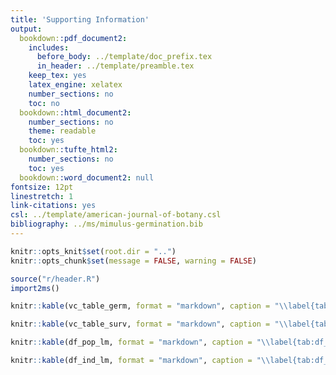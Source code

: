 ```yaml
---
title: 'Supporting Information'
output:
  bookdown::pdf_document2:
    includes:
      before_body: ../template/doc_prefix.tex
      in_header: ../template/preamble.tex
    keep_tex: yes
    latex_engine: xelatex
    number_sections: no
    toc: no
  bookdown::html_document2:
    number_sections: no
    theme: readable
    toc: yes
  bookdown::tufte_html2:
    number_sections: no
    toc: yes
  bookdown::word_document2: null
fontsize: 12pt
linestretch: 1
link-citations: yes
csl: ../template/american-journal-of-botany.csl
bibliography: ../ms/mimulus-germination.bib
---
```


```r

knitr::opts_knit$set(root.dir = "..")
knitr::opts_chunk$set(message = FALSE, warning = FALSE)

```

```r

source("r/header.R")
import2ms()

```

\renewcommand\thefigure{S\arabic{figure}}    
\renewcommand\thetable{S\arabic{table}}    
\setcounter{figure}{0}    
\setcounter{table}{0}    

\begin{figure}[ht]
  \includegraphics{figures/range-map.pdf}
  \caption{Source populations are distributed through the range of \textit{Mimulus cardinalis}. Dark grey points are occurrence records located throughout California and Oregon, USA (Muir and Angert 2017). Source populations for this study are labeled with colored points. Transplant gardens are labeled with bold font in white boxes.}
  \label{fig:range-map}
\end{figure}

\begin{figure}[ht]
  \includegraphics[width=\textwidth]{figures/pp_check_germ.pdf}
  \caption{(Caption next page.)}
  \label{fig:pp_check}
\end{figure}
\addtocounter{figure}{-1}
\begin{figure} [t!]
  \caption{(Previous page.) Posterior predictive check of germination rate from discretized log-normal model for the South cohort (left facets) and North cohort (right facets). Each histogram in gray bars is for one of five \textit{M. cardinalis} populations arranged from northern (top) to southern (bottom). The black points are median values from randomly simulated data sets drawn from each iteration of the posterior distributions. Lines indicate the 95\% confidence interval but are usually too narrow to be seen behind the point estimates. A close match between observations and posterior predictions indicate that the model adequately describes the distribution of the data.}
\end{figure}

\begin{figure}[ht]
  \includegraphics[width=\textwidth]{figures/climate.pdf}
  \caption{The average temperature during the 2015-16 experiment (lines) was warmer than the historical normal from 1961-1990 (points). The $y$-axis is the average temperature for a season in the southern (solid line) and northern (dashed line) garden. Points are the average seasonal temperature for the 1961-1990 normal for each population source location. Population color is arranged from orange to blue by latitude of origin from south to north. Season is along the $x$-axis. Autumn encompasses September-November; winter encompasses December-February; spring encompasses March-May. All down-scaled climate are from ClimateNA (see Materials and Methods).}
  \label{fig:climate}
\end{figure}

\clearpage

```r
knitr::kable(vc_table_germ, format = "markdown", caption = "\\label{tab:vc_table_germ} We decomposed variance in time to germination among populations ($V_\\text{pop}$), additive genetic differences among individuals in the base population ($V_G$), maternal effects ($V_M$) experimental blocks within the greenhouse (Block), and residual environmental variance ($V_E$). The broad-sense heritability $H^2$ is the proportion of variance contributed by $V_G$. Point estimates and 95\\% confidence intervals (CI) are estimated from the median and quantiles of the posterior distribution.", label = NA)
```

\clearpage

\blandscape

```r
knitr::kable(vc_table_surv, format = "markdown", caption = "\\label{tab:vc_table_surv} We decomposed variance in winter survival ($\\text{logit}(p_\\text{surv})$) among populations ($V_\\text{pop}$), additive genetic differences among individuals in the base population ($V_\\text{G}$), experimental blocks in the field (Block), and residual environmental variance ($V_\\text{E}$) for the North and South garden separately. The broad-sense heritability $H^2$ is the proportion of variance contributed by $V_G$. Point estimates and 95\\% confidence intervals (CI) are estimated from the median and quantiles of the posterior distribution.", label = NA)
```

\elandscape

\clearpage

```r
knitr::kable(df_pop_lm, format = "markdown", caption = "\\label{tab:df_pop_lm} Between-population directional selection coefficient estimates and confidence intervals. In both North and South gardens, we estimated selection on time to germination (log-mean scale) caused by increased winter survival ($\\text{logit}(p_\\text{surv})$). The parameters are the linear regression slope and intercept. Point estimates and 95\\% confidence intervals (CI) are estimated from the median and quantiles of the posterior distribution.", label = NA)
```

```r
knitr::kable(df_ind_lm, format = "markdown", caption = "\\label{tab:df_ind_lm} Genotypic directional selection coefficient estimates and confidence intervals. In both North and South gardens, we estimated selection on time to germination (log-mean scale) caused by increased winter survival ($\\text{logit}(p_\\text{surv})$). The parameters are the linear regression slope and intercept. Point estimates and 95\\% confidence intervals (CI) are estimated from the median and quantiles of the posterior distribution.", label = NA)
```

\clearpage
